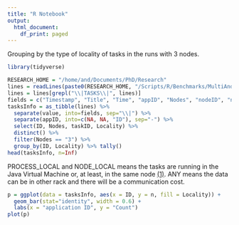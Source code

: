 ```yaml
---
title: "R Notebook"
output:
  html_document:
    df_print: paged
---
```


Grouping by the type of locality of tasks in the runs with 3 nodes.  

```r
library(tidyverse)

RESEARCH_HOME = "/home/and/Documents/PhD/Research"
lines = readLines(paste0(RESEARCH_HOME, "/Scripts/R/Benchmarks/MultiAndSingleNode/R12/dblab/monitor.log"))
lines = lines[grepl("\\|TASKS\\|", lines)]
fields = c("Timestamp", "Title", "Time", "appID", "Nodes", "nodeID", "nodeIP", "StageID","Stage", "taskID", "Locality", "Launch", "Duration", "Input", "Status")
tasksInfo = as_tibble(lines) %>%
  separate(value, into=fields, sep="\\|") %>%
  separate(appID, into=c(NA, NA, "ID"), sep="-") %>%
  select(ID, Nodes, taskID, Locality) %>%
  distinct() %>%
  filter(Nodes == "3") %>%
  group_by(ID, Locality) %>% tally()
head(tasksInfo, n=Inf)
```

PROCESS_LOCAL and NODE_LOCAL means the tasks are running in the Java Virtual Machine or, at least, in the same node [(1)](https://spark.apache.org/docs/latest/tuning.html#data-locality).  ANY means the data can be in other rack and there will be a communication cost.

```r
p = ggplot(data = tasksInfo, aes(x = ID, y = n, fill = Locality)) +
  geom_bar(stat="identity", width = 0.6) +
  labs(x = "application ID", y = "Count")
plot(p)
```

